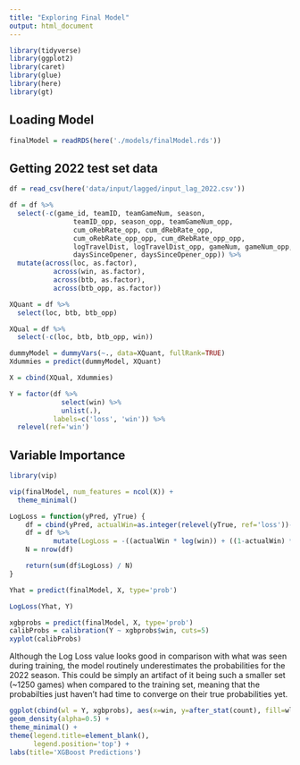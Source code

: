 ```yaml
---
title: "Exploring Final Model"
output: html_document
---
```


```r
library(tidyverse)
library(ggplot2)
library(caret)
library(glue)
library(here)
library(gt)
```

## Loading Model
```r
finalModel = readRDS(here('./models/finalModel.rds'))
```

## Getting 2022 test set data
```r
df = read_csv(here('data/input/lagged/input_lag_2022.csv'))

df = df %>%
  select(-c(game_id, teamID, teamGameNum, season,
                teamID_opp, season_opp, teamGameNum_opp,
                cum_oRebRate_opp, cum_dRebRate_opp,
                cum_oRebRate_opp_opp, cum_dRebRate_opp_opp,
                logTravelDist, logTravelDist_opp, gameNum, gameNum_opp,
                daysSinceOpener, daysSinceOpener_opp)) %>%
  mutate(across(loc, as.factor),
           across(win, as.factor),
           across(btb, as.factor),
           across(btb_opp, as.factor))

XQuant = df %>%
  select(loc, btb, btb_opp)

XQual = df %>%
  select(-c(loc, btb, btb_opp, win))

dummyModel = dummyVars(~., data=XQuant, fullRank=TRUE)
Xdummies = predict(dummyModel, XQuant)

X = cbind(XQual, Xdummies)

Y = factor(df %>%
             select(win) %>%
             unlist(.),
           labels=c('loss', 'win')) %>%
  relevel(ref='win')
```

## Variable Importance
```r
library(vip)

vip(finalModel, num_features = ncol(X)) +
  theme_minimal()
```

```r
LogLoss = function(yPred, yTrue) {
    df = cbind(yPred, actualWin=as.integer(relevel(yTrue, ref='loss'))-1)
    df = df %>%
           mutate(LogLoss = -((actualWin * log(win)) + ((1-actualWin) * log(1-win))))
    N = nrow(df)

    return(sum(df$LogLoss) / N)
}
```

```r
Yhat = predict(finalModel, X, type='prob')

LogLoss(Yhat, Y)
```

```r
xgbprobs = predict(finalModel, X, type='prob')
calibProbs = calibration(Y ~ xgbprobs$win, cuts=5)
xyplot(calibProbs)
```

Although the Log Loss value looks good in comparison with what was seen during training, the model routinely underestimates the probabilities for the 2022 season. This could be simply an artifact of it being such a smaller set (~1250 games) when compared to the training set, meaning that the probabilties just haven't had time to converge on their true probabilities yet.

```r
ggplot(cbind(wl = Y, xgbprobs), aes(x=win, y=after_stat(count), fill=wl)) +
geom_density(alpha=0.5) +
theme_minimal() +
theme(legend.title=element_blank(),
      legend.position='top') +
labs(title='XGBoost Predictions')
```